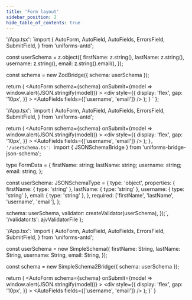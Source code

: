 ```yaml
---
title: 'Form layout'
sidebar_position: 2
hide_table_of_contents: true
---
```



  '/App.tsx': `import {
  AutoForm,
  AutoField,
  AutoFields,
  ErrorsField,
  SubmitField,
} from 'uniforms-antd';

const userSchema = z.object({
  firstName: z.string(),
  lastName: z.string(),
  username: z.string(),
  email: z.string().email(),
});

const schema = new ZodBridge({ schema: userSchema });

  return (
    <AutoForm
      schema={schema}
      onSubmit={model => window.alert(JSON.stringify(model))}
    >
      <div
        style={{
          display: 'flex',
          gap: '10px',
        }}
      >
        <AutoField name="firstName" />
        <AutoField name="lastName" />
      </div>
      <AutoFields fields={['username', 'email']} />
      <ErrorsField />
      <SubmitField />
    </AutoForm>
  );
}
`
};

  '/App.tsx': `import {
  AutoForm,
  AutoField,
  AutoFields,
  ErrorsField,
  SubmitField,
} from 'uniforms-antd';

  return (
    <AutoForm
      schema={schema}
      onSubmit={model => window.alert(JSON.stringify(model))}
    >
      <div
        style={{
          display: 'flex',
          gap: '10px',
        }}
      >
        <AutoField name="firstName" />
        <AutoField name="lastName" />
      </div>
      <AutoFields fields={['username', 'email']} />
      <ErrorsField />
      <SubmitField />
    </AutoForm>
  );
}`,
  '/userSchema.ts': `import { JSONSchemaBridge } from 'uniforms-bridge-json-schema';

type FormData = {
  firstName: string;
  lastName: string;
  username: string;
  email: string;
};

const userSchema: JSONSchemaType<FormData> = {
  type: 'object',
  properties: {
    firstName: { type: 'string' },
    lastName: { type: 'string' },
    username: { type: 'string' },
    email: { type: 'string' },
  },
  required: ['firstName', 'lastName', 'username', 'email'],
};

  schema: userSchema,
  validator: createValidator(userSchema),
});`,
  '/validator.ts': ajvValidatorFile
};

  '/App.tsx': `import {
  AutoForm,
  AutoField,
  AutoFields,
  ErrorsField,
  SubmitField,
} from 'uniforms-antd';

const userSchema = new SimpleSchema({
  firstName: String,
  lastName: String,
  username: String,
  email: String,
});

const schema = new SimpleSchema2Bridge({ schema: userSchema });

  return (
    <AutoForm
      schema={schema}
      onSubmit={model => window.alert(JSON.stringify(model))}
    >
      <div
        style={{
          display: 'flex',
          gap: '10px',
        }}
      >
        <AutoField name="firstName" />
        <AutoField name="lastName" />
      </div>
      <AutoFields fields={['username', 'email']} />
      <ErrorsField />
      <SubmitField />
    </AutoForm>
  );
}`
}

<CodeEditorTabs zod={zod} json={json} simple={simple} />
